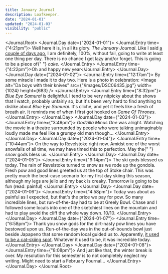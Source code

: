 ```yaml
---
title: January Journal
description: Loafkeeper.
date: "2024-01-01"
updated: "2024-01-03"
visibility: "public"
---
```


<Journal.Root>
  <Journal.Day date={"2024-01-01"}>
    <Journal.Entry time={"4:21pm"}>
      Well here it is, in all its glory. *The January Journal*. Like I said [a
      couple of days ago](/writing/procrastination), I am definitely, 100%,
      without fail, going to write at least one thing per day. There is no
      chance I get lazy and/or forget. This is going to be a piece of{" "}
      <Nook popup="🍰">*cake*</Nook>.
    </Journal.Entry>
    <Journal.Entry time={"4:22pm"}>Oh and happy new year</Journal.Entry>
  </Journal.Day>
  <Journal.Day date={"2024-01-02"}>
    <Journal.Entry time={"12:17am"}>
      By some miracle I made it to day two. Here is a photo in celebration:
      <Image
        alt="Da boys with their knives"
        src={"/images/DSC06435.jpg"}
        width={1024}
        height={683}
      />
    </Journal.Entry>
    <Journal.Entry time={"8:32pm"}>
      *Blue Eye Samurai* is delightful. I tend to be very nitpicky about the
      shows that I watch, probably unfairly so, but it's been very hard to find
      anything to dislike about *Blue Eye Samurai*. It's cliché, and yet it
      feels like a fresh of breath air. It reminds me of when I first got hooked
      on *Game Of Thrones*.
    </Journal.Entry>
  </Journal.Day>
  <Journal.Day date={"2024-01-03"}>
    <Journal.Entry time={"3:49pm"}>
      *Godzilla Minus One* was alright. Watching the movie in a theatre
      surrounded by people who were talking unimaginably loudly made me feel
      like a grumpy old man though...
    </Journal.Entry>
  </Journal.Day>
  <Journal.Day date={"2024-01-04"}>
    <Journal.Entry time={"10:44am"}>
      On the way to Revelstoke right now. Amidst one of the worst snowfalls of
      all time, we may have timed this to perfection. May the{" "}
      <Nook popup="☃️">*snow*</Nook> gods bless us.
    </Journal.Entry>
  </Journal.Day>
  <Journal.Day date={"2024-01-05"}>
    <Journal.Entry time={"9:14pm"}>
      The ski gods blessed us today. The rain of Revelstoke turned to snow as we
      rode up the gondola. Fresh pow and good lines greeted us at the top of
      Stoke chair. This was pretty much the best-case scenario for my first day
      skiing this season, although my legs are jello and my back is creaky.
      Tomorrow is going to be fun (read: painful)
    </Journal.Entry>
  </Journal.Day>
  <Journal.Day date={"2024-01-06"}>
    <Journal.Entry time={"4:58pm"}>
      Today was about as painful as I expected, but that's the price we pay for
      pow. So many incredible lines, but run-of-the-day had to be at Greely
      Bowl. Chase and I followed some locals into one of the sketchiest lines on
      the mountain and had to play avoid the cliff the whole way down. 10/10.
    </Journal.Entry>
  </Journal.Day>
  <Journal.Day date={"2024-01-07"}>
    <Journal.Entry time={"6:58pm"}>
      Thank you snow gods for the dirt-nasty pow lines you have bestowed upon
      us. Run-of-the-day was in the out-of-bounds bowl just beside Japapeno that
      some random local guided us to. Apparently, [it used to be a cat-skiing
      spot](https://www.elevationoutdoors.com/snowsports/weekend-trip-sweet-sidecountry-revelstoke-kicking-horse/).
      Whatever it used to be, it was incredible today.
    </Journal.Entry>
  </Journal.Day>
  <Journal.Day date={"2024-01-08"}>
    <Journal.Entry time={"8:08pm"}>
      And just like that, the winter break is over. My resolution for this
      semester is to not completely neglect my writing. Might need to start a
      February Fournal...
    </Journal.Entry>
  </Journal.Day>
</Journal.Root>
